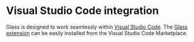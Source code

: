 # Visual Studio Code integration

Glass is designed to work seamlessly within [Visual Studio Code](https://code.visualstudio.com). The [Glass extension](https://marketplace.visualstudio.com/items?itemName=foundation.vscode-glass) can be easily installed from the Visual Studio Code Marketplace.
